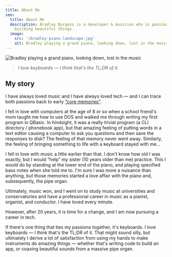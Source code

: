```yaml
---
title: About Me
seo:
  title: About Me
  description: Bradley Burgess is a developer & musician who is passionate about open source software and
    building beautiful things.
  image:
    src: '/bradley-piano-landscape.jpg'
    alt: Bradley playing a grand piano, looking down, lost in the music
---
```



<Image src={bradleyPianoLandscape} alt="Bradley playing a grand piano, looking down, lost in the music" loading="eager" />

> _I love keyboards — I think that's the TL;DR of it._

## My story

I have always loved music and I have always loved tech — and I can trace both
passions back to early [“core
memories”](https://insideout.fandom.com/wiki/Core_Memories).

I fell in love with computers at the age of 8 or so when a school friend's mom
taught me how to use DOS and walked me through writing my first program in
QBasic. In hindsight, it was a really trivial program (a CLI directory /
phonebook app), but that amazing feeling of putting words in a text editor
causing a computer to ask you questions and then save the responses to disk? The
feeling of that memory never went away. Similarly, the feeling of bringing
something to life with a keyboard stayed with me…

I fell in love with music a little earlier than that. I don't know how old I was
exactly, but I would “help” my sister (10 years older than me) practice. This I
would do by standing at the lower end of the piano, and playing specified bass
notes when she told me to. I'm sure I was more a nuisance than anything, but
those memories started a love affair with the piano and, subsequently, the pipe
organ.

Ultimately, music won, and I went on to study music at universities and
conservatories and have a professional career in music as a pianist, organist,
and conductor. I have loved every minute.

However, after 20 years, it is time for a change, and I am now pursuing a career
in tech.

If there's one thing that ties my passions together, it's keyboards. I love
keyboards — I think that's the TL;DR of it. That might sound silly, but
ultimately I derive a lot of satisfaction from using my hands to make
instruments do amazing things — whether that's writing code to build an app, or
coaxing beautiful sounds from a massive pipe organ.
